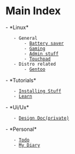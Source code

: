 = Main Index =
- *Linux*
	- General
		- [[linux/bat|Battery saver]]
		- [[linux/gaming|Gaming]]
		- [[linux/admin|Admin stuff]]
		- [[linux/touchpad|Touchpad]]
	- Distro related
		- [[linux/distros/gentoo/gentoo|Gentoo]]
- *Tutorials*
	- [[tutorials/installation/installation|Installing Stuff]]
	- [[tutorials/learn/learn|Learn]]
- *Ui/Ux*
	- [[ui-ux-private/design-doc-private|Design Doc(private)]]
- *Personal*
	- [[personal/todo/todo|Todo]]
	- [[personal/diary/diary|My Diary]]
